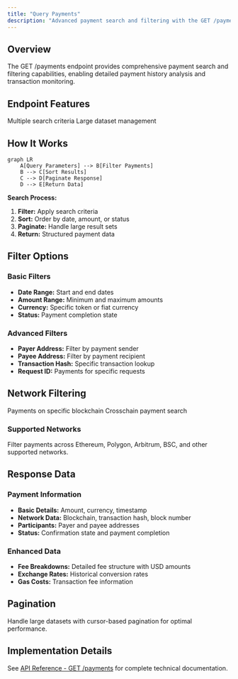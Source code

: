 ```yaml
---
title: "Query Payments"
description: "Advanced payment search and filtering with the GET /payments endpoint"
---
```


## Overview

The GET /payments endpoint provides comprehensive payment search and filtering capabilities, enabling detailed payment history analysis and transaction monitoring.

## Endpoint Features

<CardGroup cols={2}>
  <Card title="Advanced Filtering" icon="filter">
    Multiple search criteria
  </Card>
  
  <Card title="Pagination" icon="list">
    Large dataset management
  </Card>
</CardGroup>

## How It Works

```mermaid
graph LR
    A[Query Parameters] --> B[Filter Payments]
    B --> C[Sort Results]
    C --> D[Paginate Response]
    D --> E[Return Data]
```

**Search Process:**
1. **Filter:** Apply search criteria
2. **Sort:** Order by date, amount, or status
3. **Paginate:** Handle large result sets
4. **Return:** Structured payment data

## Filter Options

### Basic Filters
- **Date Range:** Start and end dates
- **Amount Range:** Minimum and maximum amounts
- **Currency:** Specific token or fiat currency
- **Status:** Payment completion state

### Advanced Filters
- **Payer Address:** Filter by payment sender
- **Payee Address:** Filter by payment recipient
- **Transaction Hash:** Specific transaction lookup
- **Request ID:** Payments for specific requests

## Network Filtering

<CardGroup cols={2}>
  <Card title="Single Network" icon="link">
    Payments on specific blockchain
  </Card>
  
  <Card title="Multi-Network" icon="network-wired">
    Crosschain payment search
  </Card>
</CardGroup>

### Supported Networks
Filter payments across Ethereum, Polygon, Arbitrum, BSC, and other supported networks.

## Response Data

### Payment Information
- **Basic Details:** Amount, currency, timestamp
- **Network Data:** Blockchain, transaction hash, block number
- **Participants:** Payer and payee addresses
- **Status:** Confirmation state and payment completion

### Enhanced Data
- **Fee Breakdowns:** Detailed fee structure with USD amounts
- **Exchange Rates:** Historical conversion rates
- **Gas Costs:** Transaction fee information

## Pagination

Handle large datasets with cursor-based pagination for optimal performance.

## Implementation Details

See [API Reference - GET /payments](/api-reference/endpoints/get-payments) for complete technical documentation.